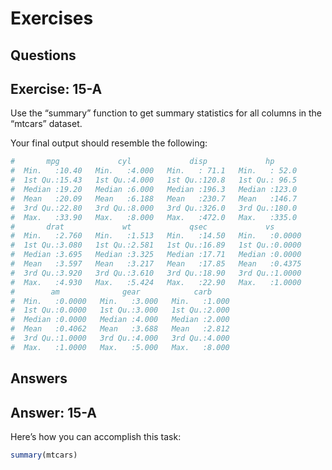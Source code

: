 # Exercises {.unnumbered}

## Questions

::: callout
## Exercise: 15-A

Use the "summary" function to get summary statistics for all columns in the "mtcars" dataset.

Your final output should resemble the following:

``` r
#       mpg             cyl             disp             hp       
#  Min.   :10.40   Min.   :4.000   Min.   : 71.1   Min.   : 52.0  
#  1st Qu.:15.43   1st Qu.:4.000   1st Qu.:120.8   1st Qu.: 96.5  
#  Median :19.20   Median :6.000   Median :196.3   Median :123.0  
#  Mean   :20.09   Mean   :6.188   Mean   :230.7   Mean   :146.7  
#  3rd Qu.:22.80   3rd Qu.:8.000   3rd Qu.:326.0   3rd Qu.:180.0  
#  Max.   :33.90   Max.   :8.000   Max.   :472.0   Max.   :335.0  
#       drat             wt             qsec             vs        
#  Min.   :2.760   Min.   :1.513   Min.   :14.50   Min.   :0.0000  
#  1st Qu.:3.080   1st Qu.:2.581   1st Qu.:16.89   1st Qu.:0.0000  
#  Median :3.695   Median :3.325   Median :17.71   Median :0.0000  
#  Mean   :3.597   Mean   :3.217   Mean   :17.85   Mean   :0.4375  
#  3rd Qu.:3.920   3rd Qu.:3.610   3rd Qu.:18.90   3rd Qu.:1.0000  
#  Max.   :4.930   Max.   :5.424   Max.   :22.90   Max.   :1.0000  
#        am              gear            carb      
#  Min.   :0.0000   Min.   :3.000   Min.   :1.000  
#  1st Qu.:0.0000   1st Qu.:3.000   1st Qu.:2.000  
#  Median :0.0000   Median :4.000   Median :2.000  
#  Mean   :0.4062   Mean   :3.688   Mean   :2.812  
#  3rd Qu.:1.0000   3rd Qu.:4.000   3rd Qu.:4.000  
#  Max.   :1.0000   Max.   :5.000   Max.   :8.000 
```
:::

## Answers

::: callout
## Answer: 15-A

Here's how you can accomplish this task:

```r
summary(mtcars)
```
:::